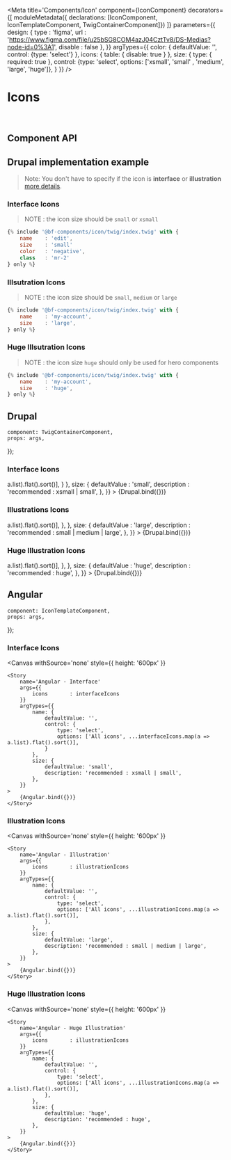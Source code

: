 
<Meta
    title='Components/Icon'
    component={IconComponent}
    decorators={[
        moduleMetadata({ declarations: [IconComponent, IconTemplateComponent, TwigContainerComponent]})
    ]}
    parameters={{
        design: {
            type    : 'figma',
            url     : 'https://www.figma.com/file/u25bSG8COM4azJ04CztTv8/DS-Medias?node-id=0%3A1',
            disable : false
        },
    }}
    argTypes={{
        color: {
            defaultValue: '',
            control: {type: 'select'}
        },
        icons: {
            table: { disable: true }
        },
        size: {
                type: { required: true },
                control: {type: 'select', options: ['xsmall', 'small' , 'medium', 'large', 'huge']},
        }
    }}
/>


# Icons

<br/>



## Component API

<Props of={IconComponent} />



## Drupal implementation example

> Note: You don't have to specify if the icon is **interface** or **illustration** [more details](?path=/docs/styles-icons--page).

### Interface Icons
> NOTE : the icon size should be `small` or `xsmall`

``` jsx
{% include '@bf-components/icon/twig/index.twig' with {
    name    : 'edit',
    size    : 'small'
    color   : 'negative',
    class   : 'mr-2'
} only %}

```
### Illsutration Icons
> NOTE : the icon size should be `small`, `medium` or `large`

``` jsx
{% include '@bf-components/icon/twig/index.twig' with {
    name    : 'my-account',
    size    : 'large',
} only %}

```

### Huge Illsutration Icons
> NOTE : the icon size `huge` should only be used for hero components

``` jsx
{% include '@bf-components/icon/twig/index.twig' with {
    name    : 'my-account',
    size    : 'huge',
} only %}

```


## Drupal

    component: TwigContainerComponent,
    props: args,
});

### Interface Icons

<Canvas withSource='none'>
    <Story
        name='Drupal - Interface'
        height='700px'
        args={{
            elementPath : 'components/icon/_doc/template.drupal',
            icons       : interfaceIcons
        }}
        argTypes={{
            name: {
                defaultValue: '',
                control: {
                    type    : 'select',
                    options : ['All icons', ...interfaceIcons.map(a => a.list).flat().sort()],
                }
            },
            size: {
                defaultValue : 'small',
                description  : 'recommended : xsmall | small',
            },
        }}
    >
        {Drupal.bind({})}
    </Story>
</Canvas>

### Illustrations Icons

<Canvas withSource='none'>
    <Story
        name='Drupal - Illustration'
        height='700px'
        args={{
            elementPath : 'components/icon/_doc/template.drupal',
            icons       : illustrationIcons
        }}
        argTypes={{
            name: {
                defaultValue: '',
                control: {
                    type    : 'select',
                    options : ['All icons', ...illustrationIcons.map(a => a.list).flat().sort()],
                },
            },
            size: {
                defaultValue : 'large',
                description  : 'recommended : small | medium | large',
            },
        }}
    >
        {Drupal.bind({})}
    </Story>
</Canvas>

### Huge Illustration Icons

<Canvas withSource='none'>
    <Story
        name='Drupal - Huge Illustration'
        height='700px'
        args={{
            elementPath : 'components/icon/_doc/template.drupal',
            icons       : illustrationIcons
        }}
        argTypes={{
            name: {
                defaultValue: '',
                control: {
                    type    : 'select',
                    options : ['All icons', ...illustrationIcons.map(a => a.list).flat().sort()],
                },
            },
            size: {
                defaultValue : 'huge',
                description  : 'recommended : huge',
            },
        }}
    >
        {Drupal.bind({})}
    </Story>
</Canvas>


## Angular

    component: IconTemplateComponent,
    props: args,
});

### Interface Icons

<Canvas
    withSource='none'
    style={{ height: '600px' }}
>
    <Story
        name='Angular - Interface'
        args={{
            icons       : interfaceIcons
        }}
        argTypes={{
            name: {
                defaultValue: '',
                control: {
                    type: 'select',
                    options: ['All icons', ...interfaceIcons.map(a => a.list).flat().sort()],
                }
            },
            size: {
                defaultValue: 'small',
                description: 'recommended : xsmall | small',
            },
        }}
    >
        {Angular.bind({})}
    </Story>
</Canvas>

### Illustration Icons

<Canvas
    withSource='none'
    style={{ height: '600px' }}
>
    <Story
        name='Angular - Illustration'
        args={{
            icons       : illustrationIcons
        }}
        argTypes={{
            name: {
                defaultValue: '',
                control: {
                    type: 'select',
                    options: ['All icons', ...illustrationIcons.map(a => a.list).flat().sort()],
                },
            },
            size: {
                defaultValue: 'large',
                description: 'recommended : small | medium | large',
            },
        }}
    >
        {Angular.bind({})}
    </Story>
</Canvas>


### Huge Illustration Icons

<Canvas
    withSource='none'
    style={{ height: '600px' }}
>
    <Story
        name='Angular - Huge Illustration'
        args={{
            icons       : illustrationIcons
        }}
        argTypes={{
            name: {
                defaultValue: '',
                control: {
                    type: 'select',
                    options: ['All icons', ...illustrationIcons.map(a => a.list).flat().sort()],
                },
            },
            size: {
                defaultValue: 'huge',
                description: 'recommended : huge',
            },
        }}
    >
        {Angular.bind({})}
    </Story>
</Canvas>
